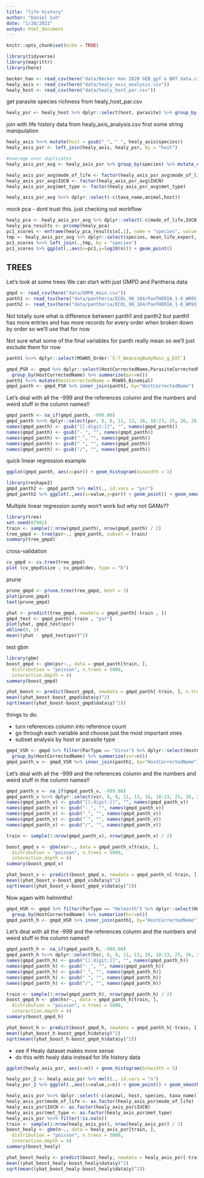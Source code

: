 ```yaml
---
title: "life history"
author: "Daniel Suh"
date: "1/28/2022"
output: html_document
---
```


```r
knitr::opts_chunk$set(echo = TRUE)
```


```r
library(tidyverse)
library(magrittr)
library(here)
```

```r
becker_han <- read_csv(here("data/Becker Han 2020 GEB_gpf & BRT data.csv"))
healy_axis <- read_csv(here("data/healy_axis_analysis.csv"))
healy_host <- read_csv(here("data/healy_host_par.csv"))
```

get parasite species richness from healy_host_par.csv
```r
healy_psr <- healy_host %>% dplyr::select(host, parasite) %>% group_by(host) %>% summarize(n=n())
```

join with life history data from healy_axis_analysis.csv
first some string manipulation
```r
healy_axis %<>% mutate(host = gsub("_", " ", healy_axis$species))
healy_axis_psr <- left_join(healy_axis, healy_psr, by = "host")

#average over duplicates
healy_axis_psr_avg <- healy_axis_psr %>% group_by(species) %>% mutate_each(funs(mean), c(2:15,17,18,20,24)) %>% distinct()

healy_axis_psr_avg$mode_of_life <- factor(healy_axis_psr_avg$mode_of_life)
healy_axis_psr_avg$IUCN <- factor(healy_axis_psr_avg$IUCN)
healy_axis_psr_avg$met_type <- factor(healy_axis_psr_avg$met_type)

healy_axis_psr_avg %<>% dplyr::select(-c(taxa_name,animal,host))
```

mock pca - dont trust this. just checking out workflow
```r
healy_pca <- healy_axis_psr_avg %>% dplyr::select(-c(mode_of_life,IUCN,met_type,repo_output,met_rate,n,mass_g,mean_repo_rate)) %>% column_to_rownames(.,var="species")
healy_pca_results <- prcomp(healy_pca)
pc1_scores <- enframe(healy_pca_results$x[,1], name = "species", value = "pc1")
tmp <- healy_axis_psr_avg %>% dplyr::select(species, mean_life_expect, n)
pc1_scores %<>% left_join(.,tmp, by = "species")
pc1_scores %>% ggplot(.,aes(x=pc1,y=log10(n))) + geom_point()
```



## TREES


Let's look at some trees
We can start with just GMPD and Pantheria data

```r
gmpd <- read_csv(here("data/GMPD_main.csv"))
panth1 <- read_tsv(here("data/pantheria/ECOL_90_184/PanTHERIA_1-0_WR05_Aug2008.txt"))
panth2 <- read_tsv(here("data/pantheria/ECOL_90_184/PanTHERIA_1-0_WR93_Aug2008.txt"))
```

Not totally sure what is difference between panth1 and panth2 but panth1 has more entries and has more records for every order when broken down by order so we'll use that for now

Not sure what some of the final variables for panth really mean so we'll just exclude them for now
```r
panth1 %<>% dplyr::select(MSW05_Order:`5-7_WeaningBodyMass_g_EXT`)
```


```r
gmpd_PSR <- gmpd %>% dplyr::select(HostCorrectedName,ParasiteCorrectedName) %>% distinct() %>% 
  group_by(HostCorrectedName) %>% summarize(psr=n())
panth1 %<>% mutate(HostCorrectedName = MSW05_Binomial)
gmpd_panth <- gmpd_PSR %>% inner_join(panth1, by="HostCorrectedName")
```

Let's deal with all the -999 and the references column and the numbers and weird stuff in the column names!!
```r
gmpd_panth <- na_if(gmpd_panth, -999.00)
gmpd_panth %<>% dplyr::select(psr, 8, 9, 11, 13, 16, 18:23, 25, 26, 28, 30, 31, 33, 34, 35, 40)
names(gmpd_panth) <- gsub("[[:digit:]]", "", names(gmpd_panth))
names(gmpd_panth) <- gsub("-_", "", names(gmpd_panth))
names(gmpd_panth) <- gsub("_", "", names(gmpd_panth))
names(gmpd_panth) <- gsub(" ", "", names(gmpd_panth))
names(gmpd_panth) <- gsub("/", "", names(gmpd_panth))
```


quick linear regression example

```r
ggplot(gmpd_panth, aes(x=psr)) + geom_histogram(binwidth = 1)

library(reshape2)
gmpd_panth2 <- gmpd_panth %>% melt(., id.vars = "psr")
gmpd_panth2 %>% ggplot(.,aes(x=value,y=psr)) + geom_point() + geom_smooth(method="lm") + facet_wrap(~variable, scales = "free_x")
```


Multiple linear regression surely won't work but why not GAMs??



```r
library(tree)
set.seed(07981)
train <- sample(1:nrow(gmpd_panth), nrow(gmpd_panth) / 2)
tree_gmpd <- tree(psr~., gmpd_panth, subset = train)
summary(tree_gmpd)
```

cross-validation
```r
cv_gmpd <- cv.tree(tree_gmpd)
plot (cv_gmpd$size , cv_gmpd$dev, type = "b")
```

prune
```r
prune_gmpd <- prune.tree(tree_gmpd, best = 3)
plot(prune_gmpd)
text(prune_gmpd)
```


```r
yhat <- predict(tree_gmpd, newdata = gmpd_panth[-train , ])
gmpd_test <- gmpd_panth[-train , "psr"]
plot(yhat, gmpd_test$psr)
abline(0, 1)
mean((yhat - gmpd_test$psr)^2)
```






test gbm
```r
library(gbm)
boost_gmpd <- gbm(psr~., data = gmpd_panth[train, ],
  distribution = "poisson", n.trees = 5000,
  interaction.depth = 4)
summary(boost_gmpd)
```

```r
yhat_boost <- predict(boost_gmpd, newdata = gmpd_panth[-train, ], n.trees = 5000)
mean((yhat_boost-boost_gmpd$data$y)^2)
sqrt(mean((yhat_boost-boost_gmpd$data$y)^2))
```

things to do:

 - turn references column into reference count
 - go through each variable and choose just the most important ones
 - subset analysis by host or parasite type
 
```r
gmpd_VSR <- gmpd %>% filter(ParType == "Virus") %>% dplyr::select(HostCorrectedName,ParasiteCorrectedName) %>% distinct() %>% 
  group_by(HostCorrectedName) %>% summarize(vsr=n())
gmpd_panth_v <- gmpd_VSR %>% inner_join(panth1, by="HostCorrectedName")
```

Let's deal with all the -999 and the references column and the numbers and weird stuff in the column names!!
```r
gmpd_panth_v <- na_if(gmpd_panth_v, -999.00)
gmpd_panth_v %<>% dplyr::select(vsr, 8, 9, 11, 13, 16, 18:23, 25, 26, 28, 30, 31, 33, 34, 35, 40)
names(gmpd_panth_v) <- gsub("[[:digit:]]", "", names(gmpd_panth_v))
names(gmpd_panth_v) <- gsub("-_", "", names(gmpd_panth_v))
names(gmpd_panth_v) <- gsub("_", "", names(gmpd_panth_v))
names(gmpd_panth_v) <- gsub(" ", "", names(gmpd_panth_v))
names(gmpd_panth_v) <- gsub("/", "", names(gmpd_panth_v))
```


```r
train <- sample(1:nrow(gmpd_panth_v), nrow(gmpd_panth_v) / 2)

boost_gmpd_v <- gbm(vsr~., data = gmpd_panth_v[train, ],
  distribution = "poisson", n.trees = 5000,
  interaction.depth = 4)
summary(boost_gmpd_v)
```

```r
yhat_boost_v <- predict(boost_gmpd_v, newdata = gmpd_panth_v[-train, ], n.trees = 5000)
mean((yhat_boost_v-boost_gmpd_v$data$y)^2)
sqrt(mean((yhat_boost_v-boost_gmpd_v$data$y)^2))
```
 
Now again with helminths!
 
```r
gmpd_HSR <- gmpd %>% filter(ParType == "Helminth") %>% dplyr::select(HostCorrectedName,ParasiteCorrectedName) %>% distinct() %>% 
  group_by(HostCorrectedName) %>% summarize(hsr=n())
gmpd_panth_h <- gmpd_HSR %>% inner_join(panth1, by="HostCorrectedName")
```

Let's deal with all the -999 and the references column and the numbers and weird stuff in the column names!!
```r
gmpd_panth_h <- na_if(gmpd_panth_h, -999.00)
gmpd_panth_h %<>% dplyr::select(hsr, 8, 9, 11, 13, 16, 18:23, 25, 26, 28, 30, 31, 33, 34, 35, 40)
names(gmpd_panth_h) <- gsub("[[:digit:]]", "", names(gmpd_panth_h))
names(gmpd_panth_h) <- gsub("-_", "", names(gmpd_panth_h))
names(gmpd_panth_h) <- gsub("_", "", names(gmpd_panth_h))
names(gmpd_panth_h) <- gsub(" ", "", names(gmpd_panth_h))
names(gmpd_panth_h) <- gsub("/", "", names(gmpd_panth_h))
```
 
```r
train <- sample(1:nrow(gmpd_panth_h), nrow(gmpd_panth_h) / 2)
boost_gmpd_h <- gbm(hsr~., data = gmpd_panth_h[train, ],
  distribution = "poisson", n.trees = 5000,
  interaction.depth = 4)
summary(boost_gmpd_h)
```

```r
yhat_boost_h <- predict(boost_gmpd_h, newdata = gmpd_panth_h[-train, ], n.trees = 5000)
mean((yhat_boost_h-boost_gmpd_h$data$y)^2)
sqrt(mean((yhat_boost_h-boost_gmpd_h$data$y)^2))
```
 
 
 - see if Healy dataset makes more sense
 - do this with healy data instead for life history data

```r
ggplot(healy_axis_psr, aes(x=n)) + geom_histogram(binwidth = 5)

healy_psr_2 <- healy_axis_psr %>% melt(., id.vars = "n")
healy_psr_2 %>% ggplot(.,aes(x=value,y=n)) + geom_point() + geom_smooth(method="lm") + facet_wrap(~variable, scales = "free_x")
```



```r
healy_axis_psr %<>% dplyr::select(-c(animal, host, species, taxa_name)) 
healy_axis_psr$mode_of_life <- as.factor(healy_axis_psr$mode_of_life)
healy_axis_psr$IUCN <- as.factor(healy_axis_psr$IUCN)
healy_axis_psr$met_type <- as.factor(healy_axis_psr$met_type)
healy_axis_psr %<>% filter(!is.na(n))
train <- sample(1:nrow(healy_axis_psr), nrow(healy_axis_psr) / 2)
boost_healy <- gbm(n~., data = healy_axis_psr[train, ],
  distribution = "poisson", n.trees = 5000,
  interaction.depth = 4)
summary(boost_healy)
```

```r
yhat_boost_healy <- predict(boost_healy, newdata = healy_axis_psr[-train, ], n.trees = 5000)
mean((yhat_boost_healy-boost_healy$data$y)^2)
sqrt(mean((yhat_boost_healy-boost_healy$data$y)^2))
```
